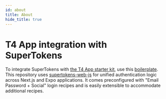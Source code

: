 ```yaml
---
id: about
title: About
hide_title: true
---
```


<!-- COPY DOCS -->
<!-- ./thirdpartyemailpassword/t4-app/about.mdx -->

# T4 App integration with SuperTokens

To integrate SuperTokens with [the T4 App starter kit](https://t4stack.com/), use this [boilerplate](https://github.com/timothymiller/t4-app/tree/supertokens-auth). This repository uses [supertokens-web-js](https://github.com/supertokens/supertokens-web-js) for unified authentication logic across Next.js and Expo applications.  It comes preconfigured with "Email Password + Social" login recipes and is easily extensible to accommodate additional recipes.
